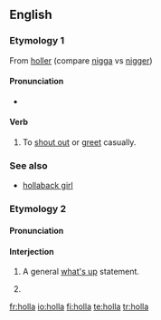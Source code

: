 ==English==

===Etymology 1===
From [[holler]] (compare [[nigga]] vs [[nigger]])

====Pronunciation====
* {{a|UK}} {{IPA|/hɒlə/}} {{SAMPA|/hQl@/}}

====Verb====
{{en-verb}}

# To [[shout out]] or [[greet]] casually.

===See also===
* [[hollaback girl]]

===Etymology 2===
{{etystub}}

====Pronunciation====
{{rfp|Are these two senses pronounced differently}}

====Interjection====
{{en-intj}}

# {{colloquial}} A general [[what's up]] statement.
# {{alternative spelling of|[[hola]]}}

[[fr:holla]]
[[io:holla]]
[[fi:holla]]
[[te:holla]]
[[tr:holla]]